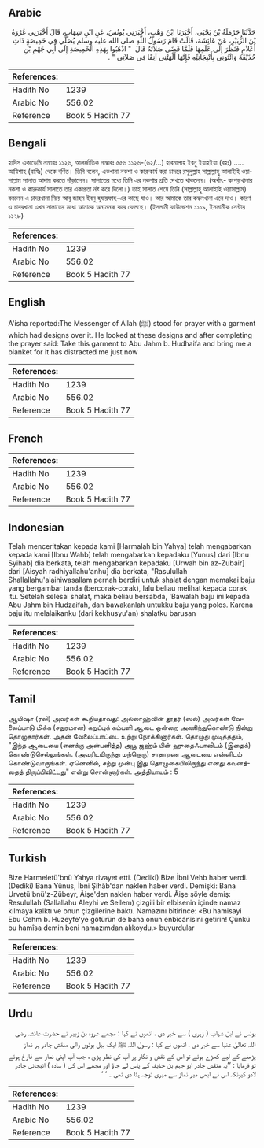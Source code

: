 ## Arabic


<div dir="rtl" lang="ar" style={{fontSize:'larger',backgroundColor:'#f8f9fa',padding:20}}>
حَدَّثَنَا حَرْمَلَةُ بْنُ يَحْيَى، أَخْبَرَنَا ابْنُ وَهْبٍ، أَخْبَرَنِي يُونُسُ، عَنِ ابْنِ شِهَابٍ، قَالَ أَخْبَرَنِي عُرْوَةُ بْنُ الزُّبَيْرِ، عَنْ عَائِشَةَ، قَالَتْ قَامَ رَسُولُ اللَّهِ صلى الله عليه وسلم يُصَلِّي فِي خَمِيصَةٍ ذَاتِ أَعْلاَمٍ فَنَظَرَ إِلَى عَلَمِهَا فَلَمَّا قَضَى صَلاَتَهُ قَالَ ‏ "‏ اذْهَبُوا بِهَذِهِ الْخَمِيصَةِ إِلَى أَبِي جَهْمِ بْنِ حُذَيْفَةَ وَائْتُونِي بِأَنْبِجَانِيِّهِ فَإِنَّهَا أَلْهَتْنِي آنِفًا فِي صَلاَتِي ‏"‏ ‏.‏
</div>
<div style={{backgroundColor:'#f8f9fa',padding:20, marginBottom: 10}}><table> <thead> <tr> <th>References:</th> <th></th> </tr> </thead> <tbody><tr><td>Hadith No</td><td>1239</td></tr><tr><td>Arabic No</td><td>556.02</td></tr><tr><td>Reference</td><td>Book 5 Hadith 77</td></tr></tbody></table></div>

## Bengali


<div dir="ltr" lang="bn" style={{fontSize:'larger',backgroundColor:'#f8f9fa',padding:20}}>
হাদিস একাডেমি নাম্বারঃ ১১২৬, আন্তর্জাতিক নাম্বারঃ ৫৫৬ ১১২৬-(৬২/...) হারমালাহ ইবনু ইয়াহইয়া (রহঃ) ..... আয়িশাহ (রাযিঃ) থেকে বর্ণিত। তিনি বলেন, একখানা নকশা ও কারুকার্য করা চাদরে রসূলুল্লাহ সাল্লাল্লাহু আলাইহি ওয়াসাল্লাম সালাত আদায় করতে দাঁড়ালেন। সালাতের মধ্যে তিনি এর নকশার প্রতি দেখতে থাকলেন। (অর্থাৎ- কাপড়খানার নকশা ও কারুকার্য সালাতে তার একাগ্রতা নষ্ট করে দিলো।) তাই সালাত শেষে তিনি (সাল্লাল্লাহু আলাইহি ওয়াসাল্লাম) বললেন এ চাদরখানা নিয়ে আবূ জাহম ইবনু হুযায়ফাহ-এর কাছে যাও। আর আমাকে তার কম্বলখানা এনে দাও। কারণ এ চাদরখানা এখন সালাতের মধ্যে আমাকে অন্যমনস্ক করে ফেলছে। (ইসলামী ফাউন্ডেশন ১১১৯, ইসলামীক সেন্টার ১১২৮)
</div>
<div style={{backgroundColor:'#f8f9fa',padding:20, marginBottom: 10}}><table> <thead> <tr> <th>References:</th> <th></th> </tr> </thead> <tbody><tr><td>Hadith No</td><td>1239</td></tr><tr><td>Arabic No</td><td>556.02</td></tr><tr><td>Reference</td><td>Book 5 Hadith 77</td></tr></tbody></table></div>

## English


<div dir="ltr" lang="en" style={{fontSize:'larger',backgroundColor:'#f8f9fa',padding:20}}>
A'isha reported:The Messenger of Allah (ﷺ) stood for prayer with a garment which had designs over it. He looked at these designs and after completing the prayer said: Take this garment to Abu Jahm b. Hudhaifa and bring me a blanket for it has distracted me just now
</div>
<div style={{backgroundColor:'#f8f9fa',padding:20, marginBottom: 10}}><table> <thead> <tr> <th>References:</th> <th></th> </tr> </thead> <tbody><tr><td>Hadith No</td><td>1239</td></tr><tr><td>Arabic No</td><td>556.02</td></tr><tr><td>Reference</td><td>Book 5 Hadith 77</td></tr></tbody></table></div>

## French


<div dir="ltr" lang="fr" style={{fontSize:'larger',backgroundColor:'#f8f9fa',padding:20}}>

</div>
<div style={{backgroundColor:'#f8f9fa',padding:20, marginBottom: 10}}><table> <thead> <tr> <th>References:</th> <th></th> </tr> </thead> <tbody><tr><td>Hadith No</td><td>1239</td></tr><tr><td>Arabic No</td><td>556.02</td></tr><tr><td>Reference</td><td>Book 5 Hadith 77</td></tr></tbody></table></div>

## Indonesian


<div dir="ltr" lang="id" style={{fontSize:'larger',backgroundColor:'#f8f9fa',padding:20}}>
Telah menceritakan kepada kami [Harmalah bin Yahya] telah mengabarkan kepada kami [Ibnu Wahb] telah mengabarkan kepadaku [Yunus] dari [Ibnu Syihab] dia berkata, telah mengabarkan kepadaku [Urwah bin az-Zubair] dari [Aisyah radhiyallahu'anhu] dia berkata, "Rasulullah Shallallahu'alaihiwasallam pernah berdiri untuk shalat dengan memakai baju yang bergambar tanda (bercorak-corak), lalu beliau melihat kepada corak itu. Setelah selesai shalat, maka beliau bersabda, 'Bawalah baju ini kepada Abu Jahm bin Hudzaifah, dan bawakanlah untukku baju yang polos. Karena baju itu melalaikanku (dari kekhusyu'an) shalatku barusan
</div>
<div style={{backgroundColor:'#f8f9fa',padding:20, marginBottom: 10}}><table> <thead> <tr> <th>References:</th> <th></th> </tr> </thead> <tbody><tr><td>Hadith No</td><td>1239</td></tr><tr><td>Arabic No</td><td>556.02</td></tr><tr><td>Reference</td><td>Book 5 Hadith 77</td></tr></tbody></table></div>

## Tamil


<div dir="ltr" lang="ta" style={{fontSize:'larger',backgroundColor:'#f8f9fa',padding:20}}>
ஆயிஷா (ரலி) அவர்கள் கூறியதாவது: அல்லாஹ்வின் தூதர் (ஸல்) அவர்கள் வேலைப்பாடு மிக்க (சதுரமான) கறுப்புக் கம்பளி ஆடை ஒன்றை அணிந்துகொண்டு நின்று தொழுதார்கள். அதன் வேலைப்பாட்டை உற்று நோக்கினார்கள். தொழுது முடித்ததும், "இந்த ஆடையை (எனக்கு அன்பளித்த) அபூ ஜஹ்ம் பின் ஹுதைஃபாவிடம் (இதைக்) கொண்டுசெல்லுங்கள். (அவரிடமிருந்து மற்றொரு) சாதாரண ஆடையை என்னிடம் கொண்டுவாருங்கள். ஏனெனில், சற்று முன்பு இது தொழுகையிலிருந்து எனது கவனத்தைத் திருப்பிவிட்டது" என்று சொன்னார்கள். அத்தியாயம் : 5
</div>
<div style={{backgroundColor:'#f8f9fa',padding:20, marginBottom: 10}}><table> <thead> <tr> <th>References:</th> <th></th> </tr> </thead> <tbody><tr><td>Hadith No</td><td>1239</td></tr><tr><td>Arabic No</td><td>556.02</td></tr><tr><td>Reference</td><td>Book 5 Hadith 77</td></tr></tbody></table></div>

## Turkish


<div dir="ltr" lang="tr" style={{fontSize:'larger',backgroundColor:'#f8f9fa',padding:20}}>
Bize Harmeletü'bnü Yahya rivayet etti. (Dediki) Bize İbni Vehb haber verdi. (Dediki) Bana Yûnus, İbni Şihâb'dan naklen haber verdi. Demişki: Bana Urvetü'bnü'z-Zübeyr, Âişe'den naklen haber verdi. Âişe şöyle demiş: Resulullah (Sallallahu Aleyhi ve Sellem) çizgili bir elbisenin içinde namaz kılmaya kalktı ve onun çizgilerine baktı. Namazını bitirince: «Bu hamisayi Ebu Cehm b. Huzeyfe'ye götürün de bana onun enbîcânîsini getirin! Çünkü bu hamîsa demin beni namazımdan alıkoydu.» buyurdular
</div>
<div style={{backgroundColor:'#f8f9fa',padding:20, marginBottom: 10}}><table> <thead> <tr> <th>References:</th> <th></th> </tr> </thead> <tbody><tr><td>Hadith No</td><td>1239</td></tr><tr><td>Arabic No</td><td>556.02</td></tr><tr><td>Reference</td><td>Book 5 Hadith 77</td></tr></tbody></table></div>

## Urdu


<div dir="rtl" lang="ur" style={{fontSize:'larger',backgroundColor:'#f8f9fa',padding:20}}>
یونس نے ابن شہاب ( زہری ) سے خبر دی ، انھوں نے کہا : مجھے عروہ بن زبیر نے حضرت عائشہ رضی اللہ تعالیٰ عنہا سے خبر دی ، انھوں نے کہا : رسول اللہ ﷺ ایک بیل بوٹوں والی منقش چادر پر نماز پڑھنے کے لیے کھڑے ہوئے تو اس کے نقش و نگار پر آپ کی نظر پڑی ، جب آپ اپنی نماز سے فارغ ہوئے تو فرمایا : ’’یہ منقش چادر ابو جہم بن حذیفہ کے پاس لے جاؤ اور مجھے اس کی ( سادہ ) انبجانی چادر لادو کیونکہ اس نے ابھی میر نماز سے میری توجہ ہٹا دی تھی ۔ ‘ ‘
</div>
<div style={{backgroundColor:'#f8f9fa',padding:20, marginBottom: 10}}><table> <thead> <tr> <th>References:</th> <th></th> </tr> </thead> <tbody><tr><td>Hadith No</td><td>1239</td></tr><tr><td>Arabic No</td><td>556.02</td></tr><tr><td>Reference</td><td>Book 5 Hadith 77</td></tr></tbody></table></div>